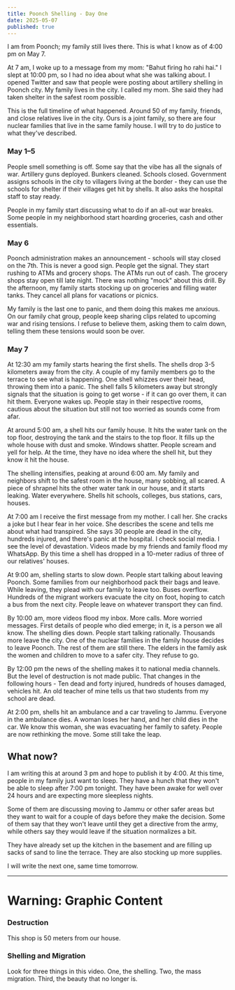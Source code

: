 ```yaml
---
title: Poonch Shelling - Day One
date: 2025-05-07
published: true
---
```



I am from Poonch; my family still lives there. This is what I know as of 4:00 pm on May 7.

At 7 am, I woke up to a message from my mom: "Bahut firing ho rahi hai." I slept at 10:00 pm, so I had no idea about what she was talking about. I opened Twitter and saw that people were posting about artillery shelling in Poonch city. My family lives in the city. I called my mom. She said they had taken shelter in the safest room possible.

This is the full timeline of what happened. Around 50 of my family, friends, and close relatives live in the city. Ours is a joint family, so there are four nuclear families that live in the same family house. I will try to do justice to what they've described.

### May 1–5

People smell something is off. Some say that the vibe has all the signals of war. Artillery guns deployed. Bunkers cleaned. Schools closed. Government assigns schools in the city to villagers living at the border - they can use the schools for shelter if their villages get hit by shells. It also asks the hospital staff to stay ready.

People in my family start discussing what to do if an all-out war breaks. Some people in my neighborhood start hoarding groceries, cash and other essentials.

### May 6

Poonch administration makes an announcement - schools will stay closed on the 7th. This is never a good sign. People get the signal. They start rushing to ATMs and grocery shops. The ATMs run out of cash. The grocery shops stay open till late night. There was nothing "mock" about this drill. By the afternoon, my family starts stocking up on groceries and filling water tanks. They cancel all plans for vacations or picnics.

My family is the last one to panic, and them doing this makes me anxious. On our family chat group, people keep sharing clips related to upcoming war and rising tensions. I refuse to believe them, asking them to calm down, telling them these tensions would soon be over.

### May 7

At 12:30 am my family starts hearing the first shells. The shells drop 3-5 kilometers away from the city. A couple of my family members go to the terrace to see what is happening. One shell whizzes over their head, throwing them into a panic. The shell falls 5 kilometers away but strongly signals that the situation is going to get worse - if it can go over them, it can hit them. Everyone wakes up. People stay in their respective rooms, cautious about the situation but still not too worried as sounds come from afar.

At around 5:00 am, a shell hits our family house. It hits the water tank on the top floor, destroying the tank and the stairs to the top floor. It fills up the whole house with dust and smoke. Windows shatter. People scream and yell for help. At the time, they have no idea where the shell hit, but they know it hit the house.

The shelling intensifies, peaking at around 6:00 am. My family and neighbors shift to the safest room in the house, many sobbing, all scared. A piece of shrapnel hits the other water tank in our house, and it starts leaking. Water everywhere. Shells hit schools, colleges, bus stations, cars, houses.

At 7:00 am I receive the first message from my mother. I call her. She cracks a joke but I hear fear in her voice. She describes the scene and tells me about what had transpired. She says 30 people are dead in the city, hundreds injured, and there's panic at the hospital. I check social media. I see the level of devastation. Videos made by my friends and family flood my WhatsApp. By this time a shell has dropped in a 10-meter radius of three of our relatives' houses.

At 9:00 am, shelling starts to slow down. People start talking about leaving Poonch. Some families from our neighborhood pack their bags and leave. While leaving, they plead with our family to leave too. Buses overflow. Hundreds of the migrant workers evacuate the city on foot, hoping to catch a bus from the next city. People leave on whatever transport they can find.

By 10:00 am, more videos flood my inbox. More calls. More worried messages. First details of people who died emerge; in it, is a person we all know. The shelling dies down. People start talking rationally. Thousands more leave the city. One of the nuclear families in the family house decides to leave Poonch. The rest of them are still there. The elders in the family ask the women and children to move to a safer city. They refuse to go.

By 12:00 pm the news of the shelling makes it to national media channels. But the level of destruction is not made public. That changes in the following hours - Ten dead and forty injured, hundreds of houses damaged, vehicles hit. An old teacher of mine tells us that two students from my school are dead.

At 2:00 pm, shells hit an ambulance and a car traveling to Jammu. Everyone in the ambulance dies. A woman loses her hand, and her child dies in the car. We know this woman, she was evacuating her family to safety. People are now rethinking the move. Some still take the leap.

## What now?

I am writing this at around 3 pm and hope to publish it by 4:00. At this time, people in my family just want to sleep. They have a hunch that they won't be able to sleep after 7:00 pm tonight. They have been awake for well over 24 hours and are expecting more sleepless nights.

Some of them are discussing moving to Jammu or other safer areas but they want to wait for a couple of days before they make the decision. Some of them say that they won't leave until they get a directive from the army, while others say they would leave if the situation normalizes a bit.

They have already set up the kitchen in the basement and are filling up sacks of sand to line the terrace. They are also stocking up more supplies.

I will write the next one, same time tomorrow.

---

# Warning: Graphic Content

### Destruction

This shop is 50 meters from our house.

<FacebookEmbed
  url="https://www.facebook.com/photo/?fbid=1129118072575449&set=pcb.1129118332575423"
  className="aspect-auto py-2"
/>

### Shelling and Migration

Look for three things in this video. One, the shelling. Two, the mass migration. Third, the beauty that no longer is.

<YouTubeEmbed
  url="https://www.youtube.com/watch?v=hQ9SdsoQWzI&t=22s"
  className="aspect-auto"
/>
